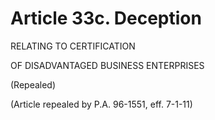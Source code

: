 # Article 33c. Deception {.unnumbered}

<p>RELATING TO CERTIFICATION</p><p>OF DISADVANTAGED BUSINESS ENTERPRISES</p><p>(Repealed)</p><p>(Article repealed by P.A. 96-1551, eff. 7-1-11)</p>